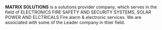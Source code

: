 **MATRIX SOLUTIONS** is a solutions provider company, which serves in the field of ELECTRONICS FIRE SAFETY AND SECURITY SYSTEMS, SOLAR POWER AND ELCTRICALS Fire alarm & electronic services. We are associated with some of the Leader company in thier field.